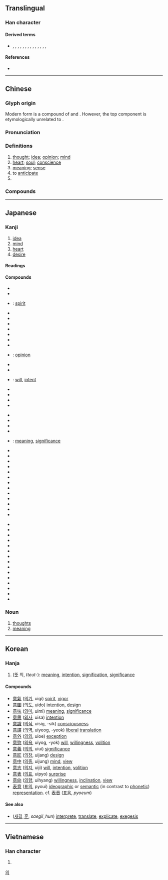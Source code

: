 {{character info/new}}
==Translingual==

===Han character===
{{Han char|rn=61|rad=心|as=09|sn=13|four=00336|canj=YTAP|ids=⿱音心}}

====Derived terms====
* {{l|mul|億}}, {{l|mul|噫}}, {{l|mul|憶}}, {{l|mul|臆}}, {{l|mul|澺}}, {{l|mul|檍}}, {{l|mul|燱}}, {{l|mul|薏}}, {{l|mul|繶}}, {{l|mul|醷}}, {{l|mul|鐿}}, {{l|mul|鷾}}, {{l|mul|嬑}}, {{l|mul|癔}}, {{l|mul|譩}}

====References====
* {{Han ref|kx=0394.220|dkj=10921|dj=0730.280|hdz=42323.030|uh=610F|ud=24847|bh=B74E|bd=46926}}

----

==Chinese==
{{zh-forms}}

===Glyph origin===
{{Han etym}}
Modern form is a compound of {{zh-l|*音}} and {{zh-l|*心|heart}}. However, the top component is etymologically unrelated to {{zh-l|*音}}.

===Pronunciation===
{{zh-pron
|m=yì
|c=ji3
|h=pfs=yi
|md=é
|mn=ì
|w=2i
|mc=y
|oc=y
|cat=n,v
}}

===Definitions===
{{zh-hanzi}}

# [[thought]]; [[idea]]; [[opinion]]; [[mind]]
# [[heart]]; [[soul]]; [[conscience]]
# [[meaning]]; [[sense]]
# to [[anticipate]]
# {{zh-short|意大利|[[Italy]]; [[Italian]]}}

===Compounds===
{{zh-der|意表|意大利|意會|意見|意匠|意境|意料|意馬心猿|意念|意氣|意氣風發|意氣用事|意趣|意識|意識流|意識形態|意思|意圖|意外|意味|意味著/意味着|意下|意想|意向|意向書|意象|意興|意義|意譯|意欲|意願|意蘊|意在言外|意旨|意志|意中人|如意|下意識|動意|得意|志意|做生意|作意|不中意|愜意|寫意兒|可意|寫意畫|好意思|不遂意|信意|可人意|惡意|出意外|像意|不如意|小意兒|寒意|合意|不像意|不著意|不過意|意網|寄意|意定|加意|匠意|可意人|初意|意懸|不介意|意孜孜|原意|天意|愛意|意馬|意飛族|意頭|意錢|意遲遲|意遇|意象派|意謂|意見箱|意臨|意而|意緒|意符|意淫|意業|意智|意故|意指|意態|意度|意外險|二意|忒沒意|同意|情意|下意|介意|悔意|恣意|意色|心意|不同意|形意拳|剋意|不意|不願意|合意兒|不經意|前意識|兩意|出主意|主意|屑意|任意|意林|好意|小意|刻意|實意|寓意|密意|意中緣|創意|創意曲|倦意|何意|別意|好主意|意連|不可意|公意|小意思|失意|意怠|執意|命意|在意|得意緣|中意|同意權|善意|同意書|快意|切意|寫意|古意|含意|好生意|意根|厚意|得人意|屬意|假意|來意|大意|不得意|不在意|敗意|盛意|打主意|新意|神意|掛意|犯意|有意識|盡意|暢意|無意|有意|生意口|歉意|法意|暖意|懈意|拉生意|民意|故意|授意|攄意|生意|沒主意|會意|示意|沒意頭|昌意|敵意|樂意|當意|會錯意|生意人|稱意|承意|秋意|私意|示意圖|禮意|拂意|無意中|沒意兒|放意|睡意|涼意|措意|拿主意|發意|留意|注意力|畫意|生意經|潛意識|注意|春意|玩意兒|有意思|特意|深意|曲意|無意間|無意識|無意義|正意|歪主意|沒意思|滿意|決意|沒意智|沒意志|本意|歹意|用意|敬意|旨意|高意|願意|著意|鈞意|謝意|詞意|象意|達意|舉意|絕意|醉意|複意|肆意|笑意|談生意|薄意|蓄意|綠意|過意|野意兒|見意|立意|筆意|誅意|臺意|銳意|至意|納意|魔意|鬧意見|餿主意|酒意|適意|頑意兒|非意|詩意|雅意|起意|鬼主意|隨意肌|隨意畫|竦意|野意|醋意|譯意風|遠意|語意學|輕意|辭意|語意|誠意|鄙意|致意|隨意|臺意怒|美意}}

----

==Japanese==

===Kanji===
{{ja-kanji|grade=3|rs=心09}}

# [[idea]]
# [[mind]]
# [[heart]]
# [[desire]]

====Readings====
{{ja-readings
|goon=い
|kanon=い
|kun=こころ-, おも-う, おも-い
}}

====Compounds====
{{der-top|Compounds}}
* {{ja-r|悪意|あくい}}
* {{ja-r|意外|いがい}}
* {{ja-r|意気|いき}}: [[spirit]]
* {{ja-r|意気込み|いきごみ}}
* {{ja-r|意気消沈|いきしょうちん}}
* {{ja-r|意気衝天|いきしょうてん}}
* {{ja-r|意気阻喪|いきそそう}}
* {{ja-r|意気地|いくじ}}
* {{ja-r|意気投合|いきとうごう}}
* {{ja-r|意気揚揚|いきようよう}}
* {{ja-r|意見|いけん}}: [[opinion]]
* {{ja-r|意固地|いこじ}}
* {{ja-r|意向|いこう}}
* {{ja-r|意志|いし}}: [[will]], [[intent]]
* {{ja-r|意思|いし}}
* {{ja-r|意思能力|いしのうりょく}}
* {{ja-r|意識|いしき}}
* {{ja-r|意趣|いしゅ}}
{{der-mid3}}
* {{ja-r|意趣返し|いしゅがえし}}
* {{ja-r|意匠|いしょう}}
* {{ja-r|意図|いと}}
* {{ja-r|意表|いひょう}}
* {{ja-r|意味|いみ}}: [[meaning]], [[significance]]
* {{ja-r|意味深長|いみしんちょう}}
* {{ja-r|意欲|いよく}}
* {{ja-r|願意|がんい}}
* {{ja-r|敬意|けい.い}}
* {{ja-r|決意|けつい}}
* {{ja-r|故意|こい}}
* {{ja-r|故意犯|こいはん}}
* {{ja-r|合意|ごうい}}
* {{ja-r|賛意|さんい}}
* {{ja-r|宿意|しゅくい}}
* {{ja-r|真意|しんい}}
* {{ja-r|随意|ずい.い}}
* {{ja-r|生意気|なまいき}}
{{der-mid3}}
* {{ja-r|誠意|せい.い}}
* {{ja-r|戦意|せんい}}
* {{ja-r|善意|ぜんい}}
* {{ja-r|総意|そうい}}
* {{ja-r|大意|たい.い}}
* {{ja-r|注意|ちゅうい}}
* {{ja-r|当意即妙|とういそくみょう}}
* {{ja-r|同意|どうい}}
* {{ja-r|得意|とくい}}
* {{ja-r|熱意|ねつい}}
* {{ja-r|表意|ひょうい}}
* {{ja-r|片意地|かたいじ}}
* {{ja-r|無意味|むいみ}}
* {{ja-r|用意|ようい}}
* {{ja-r|留意|りゅうい}}
{{der-bottom}}

===Noun===
{{ja-noun|い}}

# [[thought]]s
# [[meaning]]

----

==Korean==

===Hanja===
{{ko-hanja|hangeul=의|eumhun=|rv=ui|mr=ŭi|y=uy}}

# ([[뜻]] 의, ''tteut-''): [[meaning]], [[intention]], [[signification]], [[significance]]

====Compounds====
* [[意氣]] ([[의기]], uigi) [[spirit]], [[vigor]]
* [[意圖]] ([[의도]], uido) [[intention]], [[design]]
* [[意味]] ([[의미]], uimi) [[meaning]], [[significance]]
* [[意思]] ([[의사]], uisa) [[intention]]
* [[意識]] ([[의식]], uisig, -sik) [[consciousness]]
* [[意譯]] ([[의역]], uiyeog, -yeok) [[liberal]] [[translation]]
* [[意外]] ([[의외]], uioe) [[exception]]
* [[意慾]] ([[의욕]], uiyog, -yok) [[will]], [[willing]]ness, [[volition]]
* [[意義]] ([[의의]], uiui) [[significance]]
* [[意匠]] ([[의장]], uijang) [[design]]
* [[意中]] ([[의중]], uijung) [[mind]], [[view]]
* [[意志]] ([[의지]], uiji) [[will]], [[intention]], [[volition]]
* [[意表]] ([[의표]], uipyo) [[surprise]]
* [[意向]] ([[의향]], uihyang) [[willing]]ness, [[inclination]], [[view]]
* [[表意]] ([[표의]], pyoui) [[ideographic]] or [[semantic]] (in contrast to [[phonetic]]) [[representation]]. cf. [[表音]] ([[표음]], ''pyoeum'')

====See also====
* {{l|ko|訓}} ([[새기다|새길]]_[[훈]], ''saegil_hun'') [[interprete]], [[translate]], [[explicate]], [[exegesis]]

[[Category:Hanja readings|의]]

----

==Vietnamese==

===Han character===
{{vi-hantu|[[ý]], [[ấy]], [[ới]], [[áy]], [[ư]], [[ơi]]|rs=心09}}

# {{defn|lang=vi|sort=心09}}
